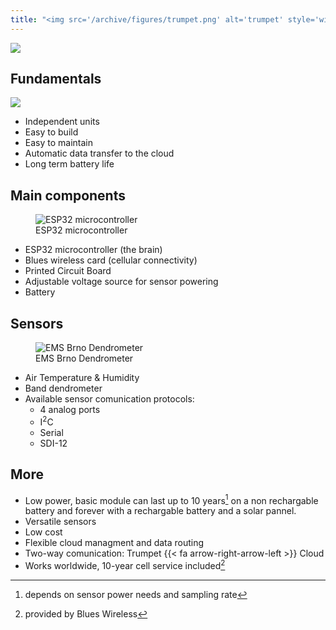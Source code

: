 ```yaml
---
title: "<img src='/archive/figures/trumpet.png' alt='trumpet' style='width:2em;vertical-align: top;'> &nbsp; The Trumpet "
---
```


![](/archive/figures/box-01.jpg)

## Fundamentals

::: {layout="[30,70]" layout-valign="center"}
:::: image_here
![](/archive/figures/tree-city-icon.jpg)
::::
:::: bullets_here
* Independent units
* Easy to build
* Easy to maintain
* Automatic data transfer to the cloud
* Long term battery life
::::
:::

## Main components

::: {layout="[30,70]" layout-valign="center"}
:::: image_here
![ESP32 microcontroller](/archive/figures/esp32.jpeg)
::::
:::: bullets_here
* ESP32 microcontroller (the brain)
* Blues wireless card (cellular connectivity)
* Printed Circuit Board
* Adjustable voltage source for sensor powering
* Battery
::::
:::


## Sensors

::: {layout="[30,70]" layout-valign="center"}
:::: image_here
![EMS Brno Dendrometer](/archive/figures/dendrometer-dr26.jpeg)
::::
:::: bullets_here
* Air Temperature & Humidity
* Band dendrometer
* Available sensor comunication protocols:
    * 4 analog ports
    * I$^2$C
    * Serial
    * SDI-12
::::
:::

## More

* Low power, basic module can last up to 10 years^[depends on sensor power needs and sampling rate] on a non rechargable battery and forever with a rechargable battery and a solar pannel.
* Versatile sensors
* Low cost
* Flexible cloud managment and data routing
* Two-way comunication: Trumpet {{< fa arrow-right-arrow-left >}} Cloud
* Works worldwide, 10-year cell service included^[provided by Blues Wireless]
